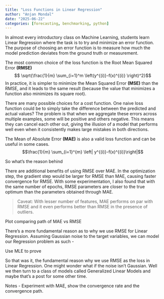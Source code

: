 ```yaml
---
title: "Loss Functions in Linear Regression"
author: "Anjan Mondal"
date: "2025-06-22"
categories: [forecasting, benchmarking, python]
---
```



In almost every introductory class on Machine Learning, students learn Linear Regression where the task is to try and minimize an error function. The purpose of choosing an error function is to measure how much the model prediction deviates from the ground truth or measurement. 

The most common choice of the loss function is the Root Mean Squared Error **(RMSE)**   
$$  \sqrt{\frac{1}{m}  \sum_{i=1}^m \left(y^{(i)}-f(x)^{(i)} \right)^2}$$
In practice, it is simpler to minimize the 
Mean Squared Error **(MSE)** than the RMSE, and it leads to the same result (because the value that minimizes a function also minimizes its square root).  

There are many possible choices for a cost function.
One naive loss function could be to simply take the difference between the predicted and actual values? The problem is that when we aggregate these errors across multiple examples, some will be positive and others negative. This means they can cancel each other out, giving the illusion of a model that performs well even when it consistently makes large mistakes in both directions.


The Mean of Absolute Error **(MAE)** is also a valid loss function and can be useful in some cases.
$$\frac{1}{m} \sum_{i=1}^{m} \left| y^{(i)}-f(x)^{(i)}\right|$$ 

So what's the reason behind 


There are additional benefits of using RMSE over MAE. In the optimization step, the gradient step would be larger for RMSE than MAE, causing faster convergence for RMSE. With some experimentation, I also found that with the same number of epochs, RMSE parameters are closer to the true optimum than the parameters obtained through MAE.


>	Caveat: With lesser number of features, MAE performs on par with RMSE and it even performs better than RMSE in the presence of outliers.


Plot comparing path of MAE vs RMSE




There’s a more fundamental reason as to why we use RMSE for Linear Regression. Assuming Gaussian noise to the target variables, we can model our Regression problem as such - 


Use MLE to prove


So that was it, the fundamental reason why we use RMSE as the loss in Linear Regression. One might wonder what if the noise isn’t Gaussian. Well we then turn to a class of models called Generalized Linear Models and maybe that’s a post for some other time.





 





Notes - Experiment with MAE, show the convergence rate and the convergence path.

